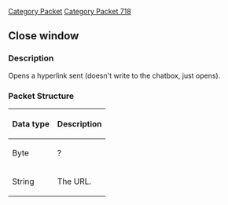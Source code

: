 [[Category Packet]]
[[Category Packet 718]]
{{packet|name=Open URL|description=Opens a hyperlink.|opcode=17|type=VARIABLE_SHORT|length=-2|revision=718}}
== Close window ==

=== Description ===

Opens a hyperlink sent (doesn't write to the chatbox, just opens).

=== Packet Structure ===

{| border=2
! Data type
! Description
|-
| Byte || ?
|-
| String || The URL.
|}
